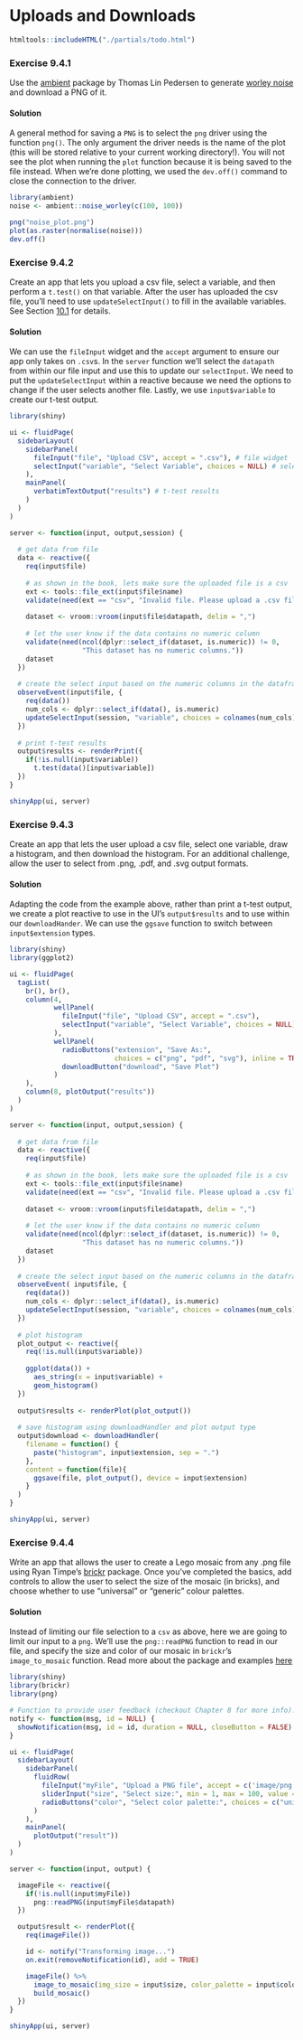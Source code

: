 # Uploads and Downloads

```r
htmltools::includeHTML("./partials/todo.html")
```

### Exercise 9.4.1 {-}

Use the [ambient](https://ambient.data-imaginist.com) package by Thomas Lin
Pedersen to generate [worley noise](https://ambient.data-imaginist.com/reference/noise_worley.html)
and download a PNG of it.

:::solution
#### Solution {-}

A general method for saving a `PNG` is to select the `png` driver using the function `png()`. The only argument the driver needs is the name of the plot (this will be stored relative to your current working directory!). You will not see the plot when running the `plot` function because it is being saved to the file instead. When we're done plotting, we used the `dev.off()` command to close the connection to the driver.

```r
library(ambient)
noise <- ambient::noise_worley(c(100, 100))

png("noise_plot.png")
plot(as.raster(normalise(noise)))
dev.off()
```
:::

<!---------------------------------------------------------------------------->
<!---------------------------------------------------------------------------->
<!---------------------------------------------------------------------------->

### Exercise 9.4.2 {-}

Create an app that lets you upload a csv file, select a variable, and then perform a `t.test()` on that variable. After the user has uploaded the csv file, you'll need to use `updateSelectInput()` to fill in the available variables. See Section [10.1](https://mastering-shiny.org/action-dynamic.html#updating-inputs) for details.

:::solution
#### Solution {-}

We can use the `fileInput` widget and the `accept` argument to ensure our app only takes on `.csv`s. In the `server` function we'll select the `datapath` from within our file input and use this to update our `selectInput`. We need to put the `updateSelectInput` within a reactive because we need the options to change if the user selects another file. Lastly, we use `input$variable` to create our t-test output.

```r
library(shiny)

ui <- fluidPage(
  sidebarLayout(
    sidebarPanel(
      fileInput("file", "Upload CSV", accept = ".csv"), # file widget
      selectInput("variable", "Select Variable", choices = NULL) # select widget
    ),
    mainPanel(
      verbatimTextOutput("results") # t-test results
    )
  )
)

server <- function(input, output,session) {
  
  # get data from file
  data <- reactive({
    req(input$file)
    
    # as shown in the book, lets make sure the uploaded file is a csv
    ext <- tools::file_ext(input$file$name)
    validate(need(ext == "csv", "Invalid file. Please upload a .csv file"))
    
    dataset <- vroom::vroom(input$file$datapath, delim = ",")
    
    # let the user know if the data contains no numeric column
    validate(need(ncol(dplyr::select_if(dataset, is.numeric)) != 0,
                  "This dataset has no numeric columns."))
    dataset
  })
  
  # create the select input based on the numeric columns in the dataframe
  observeEvent(input$file, {
    req(data())
    num_cols <- dplyr::select_if(data(), is.numeric)
    updateSelectInput(session, "variable", choices = colnames(num_cols))
  })
  
  # print t-test results
  output$results <- renderPrint({
    if(!is.null(input$variable))
      t.test(data()[input$variable])
  })
}

shinyApp(ui, server)
```
:::

<!---------------------------------------------------------------------------->
<!---------------------------------------------------------------------------->
<!---------------------------------------------------------------------------->

### Exercise 9.4.3 {-}

Create an app that lets the user upload a csv file, select one variable, draw a histogram, and then download the histogram. For an additional challenge, allow the user to select from .png, .pdf, and .svg output formats.

:::solution
#### Solution {-}

Adapting the code from the example above, rather than print a t-test output, we create a plot reactive to use in the UI's `output$results` and to use within our `downloadHander`. We can use the `ggsave` function to switch between `input$extension` types.

```r
library(shiny)
library(ggplot2)

ui <- fluidPage(
  tagList(
    br(), br(),
    column(4,
           wellPanel(
             fileInput("file", "Upload CSV", accept = ".csv"),
             selectInput("variable", "Select Variable", choices = NULL),
           ),
           wellPanel(
             radioButtons("extension", "Save As:",
                          choices = c("png", "pdf", "svg"), inline = TRUE),
             downloadButton("download", "Save Plot")
           )
    ),
    column(8, plotOutput("results"))
  )
)

server <- function(input, output,session) {
  
  # get data from file
  data <- reactive({
    req(input$file)
    
    # as shown in the book, lets make sure the uploaded file is a csv
    ext <- tools::file_ext(input$file$name)
    validate(need(ext == "csv", "Invalid file. Please upload a .csv file"))
    
    dataset <- vroom::vroom(input$file$datapath, delim = ",")
    
    # let the user know if the data contains no numeric column
    validate(need(ncol(dplyr::select_if(dataset, is.numeric)) != 0,
                  "This dataset has no numeric columns."))
    dataset
  })
  
  # create the select input based on the numeric columns in the dataframe
  observeEvent( input$file, {
    req(data())
    num_cols <- dplyr::select_if(data(), is.numeric)
    updateSelectInput(session, "variable", choices = colnames(num_cols))
  })
  
  # plot histogram
  plot_output <- reactive({
    req(!is.null(input$variable))
    
    ggplot(data()) +
      aes_string(x = input$variable) +
      geom_histogram()
  })
  
  output$results <- renderPlot(plot_output())
  
  # save histogram using downloadHandler and plot output type
  output$download <- downloadHandler(
    filename = function() {
      paste("histogram", input$extension, sep = ".")
    },
    content = function(file){
      ggsave(file, plot_output(), device = input$extension)
    }
  )
}

shinyApp(ui, server)
```
:::

<!---------------------------------------------------------------------------->
<!---------------------------------------------------------------------------->
<!---------------------------------------------------------------------------->

### Exercise 9.4.4 {-}

Write an app that allows the user to create a Lego mosaic from any .png file using Ryan Timpe's [brickr](https://github.com/ryantimpe/brickr) package. Once you've completed the basics, add controls to allow the user to select the size of the mosaic (in bricks), and choose whether to use "universal" or "generic" colour palettes.

:::solution
#### Solution {-}

Instead of limiting our file selection to a `csv` as above, here we are going to limit our input to a `png`. We'll use the `png::readPNG` function to read in our file, and specify the size and color of our mosaic in `brickr`'s `image_to_mosaic` function. Read more about the package and examples [here](https://github.com/ryantimpe/brickr)

```r
library(shiny)
library(brickr)
library(png)

# Function to provide user feedback (checkout Chapter 8 for more info).
notify <- function(msg, id = NULL) {
  showNotification(msg, id = id, duration = NULL, closeButton = FALSE)
}

ui <- fluidPage(
  sidebarLayout(
    sidebarPanel(
      fluidRow(
        fileInput("myFile", "Upload a PNG file", accept = c('image/png')),
        sliderInput("size", "Select size:", min = 1, max = 100, value = 35),
        radioButtons("color", "Select color palette:", choices = c("universal", "generic"))
      )
    ),
    mainPanel(
      plotOutput("result"))
  )
)

server <- function(input, output) {

  imageFile <- reactive({
    if(!is.null(input$myFile))
      png::readPNG(input$myFile$datapath)
  })

  output$result <- renderPlot({
    req(imageFile())

    id <- notify("Transforming image...")
    on.exit(removeNotification(id), add = TRUE)

    imageFile() %>%
      image_to_mosaic(img_size = input$size, color_palette = input$color) %>%
      build_mosaic()
  })
}

shinyApp(ui, server)
```
:::
